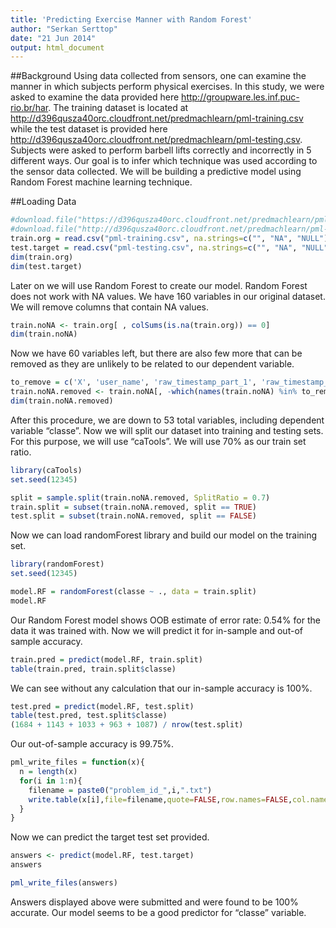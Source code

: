 ```yaml
---
title: 'Predicting Exercise Manner with Random Forest'
author: "Serkan Serttop"
date: "21 Jun 2014"
output: html_document
---
```

##Background
Using data collected from sensors, one can examine the manner in which subjects perform physical exercises. In this study, we were asked to examine the data provided here <http://groupware.les.inf.puc-rio.br/har>. The training dataset is located at <http://d396qusza40orc.cloudfront.net/predmachlearn/pml-training.csv> while the test dataset is provided here <http://d396qusza40orc.cloudfront.net/predmachlearn/pml-testing.csv>. Subjects were asked to perform barbell lifts correctly and incorrectly in 5 different ways. Our goal is to infer which technique was used according to the sensor data collected. We will be building a predictive model using Random Forest machine learning technique.

##Loading Data

```r
#download.file("https://d396qusza40orc.cloudfront.net/predmachlearn/pml-training.csv", destfile = "./pml-training.csv")
#download.file("http://d396qusza40orc.cloudfront.net/predmachlearn/pml-testing.csv", destfile = "./pml-testing.csv")
train.org = read.csv("pml-training.csv", na.strings=c("", "NA", "NULL"))
test.target = read.csv("pml-testing.csv", na.strings=c("", "NA", "NULL"))
dim(train.org)
dim(test.target)
```

Later on we will use Random Forest to create our model. Random Forest does not work with NA values. We have 160 variables in our original dataset. We will remove columns that contain NA values.

```r
train.noNA <- train.org[ , colSums(is.na(train.org)) == 0]
dim(train.noNA)
```

Now we have 60 variables left, but there are also few more that can be removed as they are unlikely to be related to our dependent variable.

```r
to_remove = c('X', 'user_name', 'raw_timestamp_part_1', 'raw_timestamp_part_2', 'cvtd_timestamp', 'new_window', 'num_window')
train.noNA.removed <- train.noNA[, -which(names(train.noNA) %in% to_remove)]
dim(train.noNA.removed)
```

After this procedure, we are down to 53 total variables, including dependent variable "classe". Now we will split our dataset into training and testing sets.
For this purpose, we will use "caTools". We will use 70% as our train set ratio.

```r
library(caTools)
set.seed(12345)
```
```r
split = sample.split(train.noNA.removed, SplitRatio = 0.7) 
train.split = subset(train.noNA.removed, split == TRUE)
test.split = subset(train.noNA.removed, split == FALSE)
```

Now we can load randomForest library and build our model on the training set.

```r
library(randomForest)
set.seed(12345)
```
```r
model.RF = randomForest(classe ~ ., data = train.split)
model.RF
```

Our Random Forest model shows OOB estimate of  error rate: 0.54% for the data it was trained with. Now we will predict it for in-sample and out-of sample accuracy.

```r
train.pred = predict(model.RF, train.split)
table(train.pred, train.split$classe)
```

We can see without any calculation that our in-sample accuracy is 100%.

```r
test.pred = predict(model.RF, test.split)
table(test.pred, test.split$classe)
(1684 + 1143 + 1033 + 963 + 1087) / nrow(test.split)
```

Our out-of-sample accuracy is 99.75%.

```r
pml_write_files = function(x){
  n = length(x)
  for(i in 1:n){
    filename = paste0("problem_id_",i,".txt")
    write.table(x[i],file=filename,quote=FALSE,row.names=FALSE,col.names=FALSE)
  }
}
```

Now we can predict the target test set provided.

```r
answers <- predict(model.RF, test.target)
answers
```

```r
pml_write_files(answers)
```

Answers displayed above were submitted and were found to be 100% accurate.
Our model seems to be a good predictor for "classe" variable.